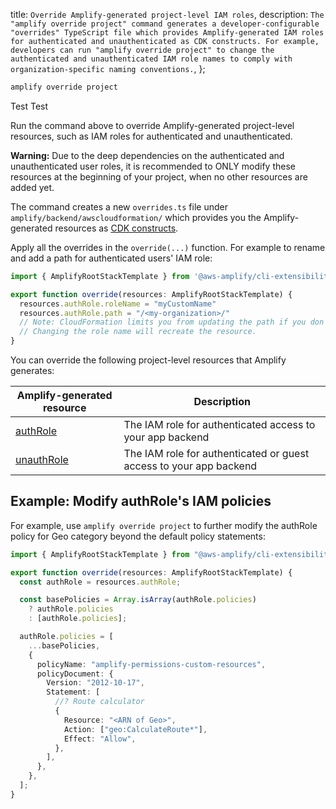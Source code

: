  title: `Override Amplify-generated project-level IAM roles`,
  description: `The "amplify override project" command generates a developer-configurable "overrides" TypeScript file which provides Amplify-generated IAM roles for authenticated and unauthenticated as CDK constructs. For example, developers can run "amplify override project" to change the authenticated and unauthenticated IAM role names to comply with organization-specific naming conventions.`,
};

```bash
amplify override project
```

Test Test

Run the command above to override Amplify-generated project-level resources, such as IAM roles for authenticated and unauthenticated.

<Callout warning>

**Warning:** Due to the deep dependencies on the authenticated and unauthenticated user roles, it is recommended to ONLY modify these resources at the beginning of your project, when no other resources are added yet.
</Callout>

The command creates a new `overrides.ts` file under `amplify/backend/awscloudformation/` which provides you the Amplify-generated resources as [CDK constructs](https://docs.aws.amazon.com/cdk/latest/guide/home.html).

Apply all the overrides in the `override(...)` function. For example to rename and add a path for authenticated users' IAM role:
```ts
import { AmplifyRootStackTemplate } from '@aws-amplify/cli-extensibility-helper';

export function override(resources: AmplifyRootStackTemplate) {
  resources.authRole.roleName = "myCustomName"
  resources.authRole.path = "/<my-organization>/"
  // Note: CloudFormation limits you from updating the path if you don't recreate the resource.
  // Changing the role name will recreate the resource.
}
```

You can override the following project-level resources that Amplify generates:

|Amplify-generated resource|Description|
|-|-|
|[authRole](https://docs.aws.amazon.com/AWSCloudFormation/latest/UserGuide/aws-resource-iam-role.html)|The IAM role for authenticated access to your app backend|
|[unauthRole](https://docs.aws.amazon.com/AWSCloudFormation/latest/UserGuide/aws-resource-iam-role.html)|The IAM role for authenticated or guest access to your app backend|


## Example: Modify authRole's IAM policies

For example, use `amplify override project` to further modify the authRole policy for Geo category beyond the default policy statements:

```ts
import { AmplifyRootStackTemplate } from "@aws-amplify/cli-extensibility-helper";

export function override(resources: AmplifyRootStackTemplate) {
  const authRole = resources.authRole;

  const basePolicies = Array.isArray(authRole.policies)
    ? authRole.policies
    : [authRole.policies];

  authRole.policies = [
    ...basePolicies,
    {
      policyName: "amplify-permissions-custom-resources",
      policyDocument: {
        Version: "2012-10-17",
        Statement: [
          //? Route calculator
          {
            Resource: "<ARN of Geo>",
            Action: ["geo:CalculateRoute*"],
            Effect: "Allow",
          },
        ],
      },
    },
  ];
}

```
